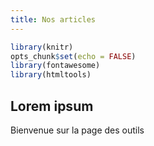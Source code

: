 ```yaml
---
title: Nos articles
---
```


```r
library(knitr)
opts_chunk$set(echo = FALSE)
library(fontawesome)
library(htmltools)
```

## Lorem ipsum

Bienvenue sur la page des outils